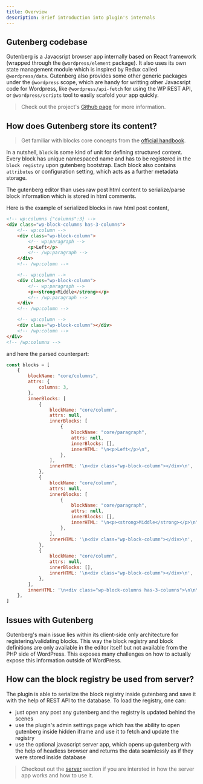 ```yaml
---
title: Overview
description: Brief introduction into plugin's internals
---
```


## Gutenberg codebase

Gutenberg is a Javacsript browser app internally based on React framework (wrapped through the `@wordpress/element` package). It also uses its own state management module which is inspired by Redux called `@wordpress/data`. Gutenberg also provides some other generic packages under the `@wordpress` scope, which are handy for writting other Javacsript code for Wordpress, like `@wordpress/api-fetch` for using the WP REST API, or `@wordpress/scripts` tool to easily scafold your app quickly.

> Check out the project's [Github page](https://github.com/WordPress/gutenberg) for more information.

## How does Gutenberg store its content?

> Get familiar with blocks core concepts from the [official handbook](https://developer.wordpress.org/block-editor/principles/key-concepts/).

In a nutshell, `block` is some kind of unit for defining structured content. Every block has unique namespaced name and has to be registered in the `block registry` upon gutenberg bootstrap.
Each block also contains `attributes` or configuration setting, which acts as a further metadata storage.

The gutenberg editor than uses raw post html content to serialize/parse block information which is stored in html comments.

Here is the example of serialized blocks in raw html post content,

```html
<!-- wp:columns {"columns":3} -->
<div class="wp-block-columns has-3-columns">
	<!-- wp:column -->
	<div class="wp-block-column">
		<!-- wp:paragraph -->
		<p>Left</p>
		<!-- /wp:paragraph -->
	</div>
	<!-- /wp:column -->

	<!-- wp:column -->
	<div class="wp-block-column">
		<!-- wp:paragraph -->
		<p><strong>Middle</strong></p>
		<!-- /wp:paragraph -->
	</div>
	<!-- /wp:column -->

	<!-- wp:column -->
	<div class="wp-block-column"></div>
	<!-- /wp:column -->
</div>
<!-- /wp:columns -->
```

and here the parsed counterpart:

```js
const blocks = [
	{
		blockName: "core/columns",
		attrs: {
			columns: 3,
		},
		innerBlocks: [
			{
				blockName: "core/column",
				attrs: null,
				innerBlocks: [
					{
						blockName: "core/paragraph",
						attrs: null,
						innerBlocks: [],
						innerHTML: "\n<p>Left</p>\n",
					},
				],
				innerHTML: '\n<div class="wp-block-column"></div>\n',
			},
			{
				blockName: "core/column",
				attrs: null,
				innerBlocks: [
					{
						blockName: "core/paragraph",
						attrs: null,
						innerBlocks: [],
						innerHTML: "\n<p><strong>Middle</strong></p>\n",
					},
				],
				innerHTML: '\n<div class="wp-block-column"></div>\n',
			},
			{
				blockName: "core/column",
				attrs: null,
				innerBlocks: [],
				innerHTML: '\n<div class="wp-block-column"></div>\n',
			},
		],
		innerHTML: '\n<div class="wp-block-columns has-3-columns">\n\n\n\n</div>\n',
	},
]
```

## Issues with Gutenberg

Gutenberg's main issue lies within its client-side only architecture for registering/validating blocks. This way the block registry and block definitions are only available in the editor itself but not available from the PHP side of WordPress. This exposes many challenges on how to actually expose this information outside of WordPress.

## How can the block registry be used from server?

The plugin is able to serialize the block registry inside gutenberg and save it with the help of REST API to the database. To load the registry, one can:

- just open any post any gutenberg and the registry is updated behind the scenes
- use the plugin's admin settings page which has the ability to open gutenberg inside hidden iframe and use it to fetch and update the registry
- use the optional javascript server app, which opens up gutenberg with the help of headless browser and returns the data seamlessly as if they were stored inside database

> Checkout out the [server](/server/overview/) section if you are intersted in how the server app works and how to use it.
